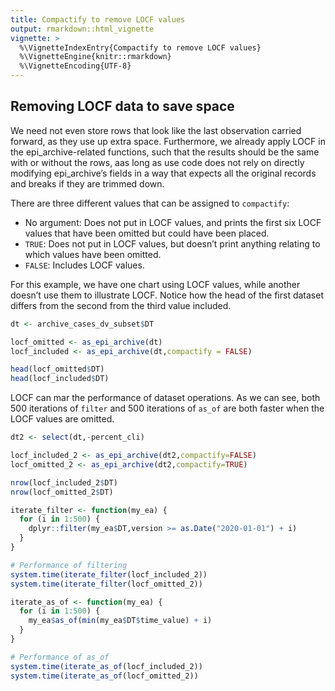 ```yaml
---
title: Compactify to remove LOCF values
output: rmarkdown::html_vignette
vignette: >
  %\VignetteIndexEntry{Compactify to remove LOCF values}
  %\VignetteEngine{knitr::rmarkdown}
  %\VignetteEncoding{UTF-8}
---
```


## Removing LOCF data to save space

We need not even store rows that look like the last observation carried forward,
as they use up extra space. Furthermore, we already apply LOCF in the
epi_archive-related functions, such that the results should be the same with or
without the rows, aas long as use code does not rely on directly modifying
epi_archive's fields in a way that expects all the original records and breaks
if they are trimmed down.
 
There are three
different values that can be assigned to `compactify`:

* No argument: Does not put in LOCF values, and prints the first six LOCF values
that have been omitted but could have been placed.
* `TRUE`: Does not put in LOCF values, but doesn't print anything relating
to which values have been omitted.
* `FALSE`: Includes LOCF values.

For this example, we have one chart using LOCF values, while another doesn't
use them to illustrate LOCF. Notice how the head of the first dataset differs
from the second from the third value included.

```r
dt <- archive_cases_dv_subset$DT

locf_omitted <- as_epi_archive(dt)
locf_included <- as_epi_archive(dt,compactify = FALSE)

head(locf_omitted$DT)
head(locf_included$DT)
```
 
LOCF can mar the performance of dataset operations. As we can see, both 500
iterations of `filter` and 500 iterations of `as_of` are both faster when
the LOCF values are omitted.

```r
dt2 <- select(dt,-percent_cli)

locf_included_2 <- as_epi_archive(dt2,compactify=FALSE)
locf_omitted_2 <- as_epi_archive(dt2,compactify=TRUE)

nrow(locf_included_2$DT)
nrow(locf_omitted_2$DT)

iterate_filter <- function(my_ea) {
  for (i in 1:500) {
    dplyr::filter(my_ea$DT,version >= as.Date("2020-01-01") + i)
  }
}

# Performance of filtering
system.time(iterate_filter(locf_included_2))
system.time(iterate_filter(locf_omitted_2))

iterate_as_of <- function(my_ea) {
  for (i in 1:500) {
    my_ea$as_of(min(my_ea$DT$time_value) + i)
  }
}

# Performance of as_of
system.time(iterate_as_of(locf_included_2))
system.time(iterate_as_of(locf_omitted_2))


```
